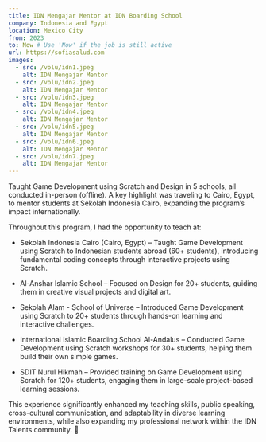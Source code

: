 ```yaml
---
title: IDN Mengajar Mentor at IDN Boarding School
company: Indonesia and Egypt
location: Mexico City
from: 2023
to: Now # Use 'Now' if the job is still active
url: https://sofiasalud.com
images:
  - src: /volu/idn1.jpeg
    alt: IDN Mengajar Mentor
  - src: /volu/idn2.jpeg
    alt: IDN Mengajar Mentor
  - src: /volu/idn3.jpeg
    alt: IDN Mengajar Mentor
  - src: /volu/idn4.jpeg
    alt: IDN Mengajar Mentor
  - src: /volu/idn5.jpeg
    alt: IDN Mengajar Mentor
  - src: /volu/idn6.jpeg
    alt: IDN Mengajar Mentor
  - src: /volu/idn7.jpeg
    alt: IDN Mengajar Mentor
---
```


Taught Game Development using Scratch and Design in 5 schools, all conducted in-person (offline). A key highlight was traveling to Cairo, Egypt, to mentor students at Sekolah Indonesia Cairo, expanding the program’s impact internationally.

Throughout this program, I had the opportunity to teach at:

- Sekolah Indonesia Cairo (Cairo, Egypt) – Taught Game Development using Scratch to Indonesian students abroad (60+ students), introducing fundamental coding concepts through interactive projects using Scratch.

- Al-Anshar Islamic School – Focused on Design for 20+ students, guiding them in creative visual projects and digital art.

- Sekolah Alam - School of Universe – Introduced Game Development using Scratch to 20+ students through hands-on learning and interactive challenges.

- International Islamic Boarding School Al-Andalus – Conducted Game Development using Scratch workshops for 30+ students, helping them build their own simple games.

- SDIT Nurul Hikmah – Provided training on Game Development using Scratch for 120+ students, engaging them in large-scale project-based learning sessions.

This experience significantly enhanced my teaching skills, public speaking, cross-cultural communication, and adaptability in diverse learning environments, while also expanding my professional network within the IDN Talents community. 🚀